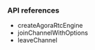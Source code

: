 
### API references

* <Link to="{{Global.API_REF_RN_ROOT}}/class_irtcengine.html#ariaid-title14">createAgoraRtcEngine</Link>

* <Link to="{{Global.API_REF_RN_ROOT}}/class_irtcengine.html#api_joinchannel2_ng">joinChannelWithOptions</Link>

* <Link to="{{Global.API_REF_RN_ROOT}}/class_irtcengine.html#api_leavechannel2">leaveChannel</Link>